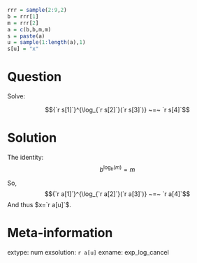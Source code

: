 ```r
rrr = sample(2:9,2)
b = rrr[1]
m = rrr[2]
a = c(b,b,m,m)
s = paste(a)
u = sample(1:length(a),1)
s[u] = "x"
```


Question
========

Solve:

$${`r s[1]`}^{\log_{`r s[2]`}(`r s[3]`)} ~=~ `r s[4]`$$

Solution
========

The identity:
$$b^{\log_b(m)} = m$$

So,
$${`r a[1]`}^{\log_{`r a[2]`}(`r a[3]`)} ~=~ `r a[4]`$$
And thus $x=`r a[u]`$.



Meta-information
============
extype: num
exsolution: `r a[u]`
exname: exp_log_cancel